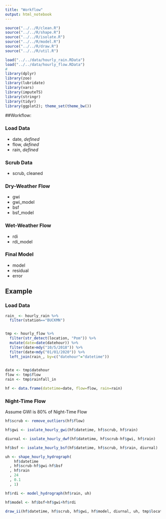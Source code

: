 ```yaml
---
title: "Workflow"
output: html_notebook
---
```


```r
source("../../R/clean.R")
source("../../R/shape.R")
source("../../R/isolate.R")
source("../../R/model.R")
source("../../R/draw.R")
source("../../R/util.R")

load("../../data/hourly_rain.RData")
load("../../data/hourly_flow.RData")
# 
library(dplyr)
library(zoo)
library(lubridate)
library(vars)
library(imputeTS)
library(stringr)
library(tidyr)
library(ggplot2); theme_set(theme_bw())
```

##Workflow:

### Load Data
 
 - date, *defined*
 - flow, *defined*
 - rain, *defined*
 
### Scrub Data

 - scrub, cleaned

### Dry-Weather Flow

 - gwi
 - gwi_model
 - bsf
 - bsf_model
 
### Wet-Weather Flow

 - rdi
 - rdi_model
 
### Final Model

 - model
 - residual
 - error

## Example

### Load Data
```r
rain_ <- hourly_rain %>%
  filter(station=="BUCKMN")


tmp <- hourly_flow %>%
  filter(str_detect(location, "Pom")) %>%
  mutate(date=date(datehour)) %>%
  filter(date>mdy("10/5/2018")) %>% 
  filter(date<mdy("01/01/2020")) %>%
  left_join(rain_, by=c("datehour"="datetime"))
  

date <- tmp$datehour
flow <- tmp$flow
rain <- tmp$rainfall_in

hf <- data.frame(datetime=date, flow=flow, rain=rain)
```
### Night-Time Flow
Assume GWI is 80% of Night-Time Flow
```r
hf$scrub <- remove_outliers(hf$flow)

hf$gwi <- isolate_hourly_gwi(hf$datetime, hf$scrub, hf$rain)

diurnal <- isolate_hourly_dwf(hf$datetime, hf$scrub-hf$gwi, hf$rain)

hf$bsf <- isolate_hourly_bsf(hf$datetime, hf$scrub, hf$rain, diurnal)

uh <- shape_hourly_hydrograph(
    hf$datetime
  , hf$scrub-hf$gwi-hf$bsf
  , hf$rain
  , 24
  , 0.1
  , 1)

hf$rdi <- model_hydrograph(hf$rain, uh)

hf$model <- hf$bsf+hf$gwi+hf$rdi

draw_ii(hf$datetime, hf$scrub, hf$gwi, hf$model, diurnal, uh, tmp$location[1])
```
